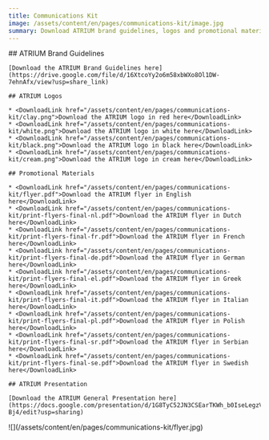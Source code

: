 ```yaml
---
title: Communications Kit
image: /assets/content/en/pages/communications-kit/image.jpg
summary: Download ATRIUM brand guidelines, logos and promotional materials
---
```

<Grid variant="two-columns">
  <GridItem>
    ## ATRIUM Brand Guidelines

    [Download the ATRIUM Brand Guidelines here](https://drive.google.com/file/d/16XtcoYy2o6m58xbWXo8Ol1DW-7ehnAfx/view?usp=share_link)

    ## ATRIUM Logos

    * <DownloadLink href="/assets/content/en/pages/communications-kit/clay.png">Download the ATRIUM logo in red here</DownloadLink>
    * <DownloadLink href="/assets/content/en/pages/communications-kit/white.png">Download the ATRIUM logo in white here</DownloadLink>
    * <DownloadLink href="/assets/content/en/pages/communications-kit/black.png">Download the ATRIUM logo in black here</DownloadLink>
    * <DownloadLink href="/assets/content/en/pages/communications-kit/cream.png">Download the ATRIUM logo in cream here</DownloadLink>

    ## Promotional Materials

    * <DownloadLink href="/assets/content/en/pages/communications-kit/flyer.pdf">Download the ATRIUM flyer in English here</DownloadLink>
    * <DownloadLink href="/assets/content/en/pages/communications-kit/print-flyers-final-nl.pdf">Download the ATRIUM flyer in Dutch here</DownloadLink>
    * <DownloadLink href="/assets/content/en/pages/communications-kit/print-flyers-final-fr.pdf">Download the ATRIUM flyer in French here</DownloadLink>
    * <DownloadLink href="/assets/content/en/pages/communications-kit/print-flyers-final-de.pdf">Download the ATRIUM flyer in German here</DownloadLink>
    * <DownloadLink href="/assets/content/en/pages/communications-kit/print-flyers-final-el.pdf">Download the ATRIUM flyer in Greek here</DownloadLink>
    * <DownloadLink href="/assets/content/en/pages/communications-kit/print-flyers-final-it.pdf">Download the ATRIUM flyer in Italian here</DownloadLink>
    * <DownloadLink href="/assets/content/en/pages/communications-kit/print-flyers-final-pl.pdf">Download the ATRIUM flyer in Polish here</DownloadLink>
    * <DownloadLink href="/assets/content/en/pages/communications-kit/print-flyers-final-sr.pdf">Download the ATRIUM flyer in Serbian here</DownloadLink>
    * <DownloadLink href="/assets/content/en/pages/communications-kit/print-flyers-final-se.pdf">Download the ATRIUM flyer in Swedish here</DownloadLink>

    ## ATRIUM Presentation

    [Download the ATRIUM General Presentation here](https://docs.google.com/presentation/d/1G8TyC52JN3CSEarTKWh_b0IseLegzVL0n0LLkmN-Bj4/edit?usp=sharing)
  </GridItem>

  <GridItem>
    ![](/assets/content/en/pages/communications-kit/flyer.jpg)
  </GridItem>
</Grid>
